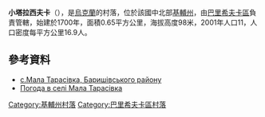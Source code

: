 {{coord|50|10|48|N|31|16|33|E|scale:30000|display=title}}

'''小塔拉西夫卡'''（{{lang-uk|Мала Тарасівка}}），是[[烏克蘭|烏克蘭]]的村落，位於該國中北部[[基輔州|基輔州]]，由[[巴里希夫卡區|巴里希夫卡區]]負責管轄，始建於1700年，面積0.65平方公里，海拔高度98米，2001年人口11，人口密度每平方公里16.9人。

==參考資料==
* [https://web.archive.org/web/20120308182653/http://baryshivka.kiev.ua/ с.Мала Тарасівка, Баришівського району]  {{ref-uk}}
* [http://weather.in.ua/ua/kievskaja/14595 Погода в селі Мала Тарасівка] {{Wayback|url=http://weather.in.ua/ua/kievskaja/14595 |date=20200805172700 }}

{{DEFAULTSORT:Мала Тарасівка}}
[[Category:基輔州村落|Category:基輔州村落]]
[[Category:巴里希夫卡區村落|Category:巴里希夫卡區村落]]


{{Kiev-geo-stub}}